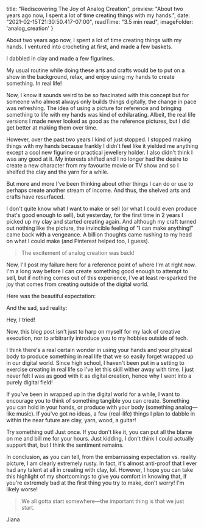 
  title: "Rediscovering The Joy of Analog Creation",
  preview: "About two years ago now, I spent a lot of time creating things with my hands.",
  date: "2021-02-15T21:30:50.417-07:00",
  readTime: "3.5 min read",
  imageFolder: 'analog_creation'
}


<div className={styles.postContent}>
  <p><span className={styles.lead}>A</span>bout two years ago now, I spent a lot of time creating things with my hands. I ventured into crocheting at first, and made a few baskets.</p>
  <div className={styles.imgHolder}>
    <div className='smaller-img'>
      <ImageWithCaption src="/images/analog_creation/basket.jpg" alt="basket" caption="Laylagirl and my basket"/>
    </div>
  </div>
  <p>I dabbled in clay and made a few figurines.</p>
  <div className={styles.imgHolder}>
    <div className="row">
      <ImageWithCaption src="/images/analog_creation/elephants.jpg" alt="elephants" caption="elephants"/>
    </div>
    <div className="row col-12">
      <div className="col-6">
        <ImageWithCaption src="/images/analog_creation/ferb.jpg" alt="ferb" caption="ferb"/>
      </div>
      <div className="col-6">
        <ImageWithCaption src="/images/analog_creation/baljeet.jpg" alt="baljeet" caption="baljeet"/>
      </div>
    </div>
  </div>
  <p>My usual routine while doing these arts and crafts would be to put on a show in the background, relax, and enjoy using my hands to create something. In real life!</p>
  <p>Now, I know it sounds weird to be so fascinated with this concept but for someone who almost always only builds things digitally, the change in pace was refreshing. The idea of using a picture for reference and bringing something to life with my hands was kind of exhilarating. Albeit, the real life versions I made never looked as good as the reference pictures, but I did get better at making them over time.</p>
  <p>However, over the past two years I kind of just stopped. I stopped making things with my hands because frankly I didn&#39;t feel like it yielded me anything except a cool new figurine or practical jewellery holder. I also didn&#39;t think I was any good at it. My interests shifted and I no longer had the desire to create a new character from my favourite movie or TV show and so I shelfed the clay and the yarn for a while.</p>
  <p>But more and more I&#39;ve been thinking about other things I can do or use to perhaps create another stream of income. And thus, the shelved arts and crafts have resurfaced. </p>
  <p>I don&#39;t quite know what I want to make or sell (or what I could even produce that&#39;s good enough to sell), but yesterday, for the first time in 2 years I picked up my clay and started creating again. And although my craft turned out nothing like the picture, the invincible feeling of &quot;I can make anything!&quot; came back with a vengeance. A billion thoughts came rushing to my head on what I could make (and Pinterest helped too, I guess).</p>
  <blockquote>
  <p>The excitement of analog creation was back!</p>
  </blockquote>
  <p>Now, I&#39;ll post my failure here for a reference point of where I&#39;m at right now. I&#39;m a long way before I can create something good enough to attempt to sell, but if nothing comes out of this experience, I&#39;ve at least re-sparked the joy that comes from creating outside of the digital world.</p>
  <p>Here was the beautiful expectation:</p>
  <div className={styles.imgHolder}>
    <div className='smaller-img'>
      <ImageWithCaption src="/images/analog_creation/a885d0ddd531faa88870e6a85db56f34.jpg" alt="toothbrush_holder" caption="A beautiful pinterest brush holder"/>
    </div>
  </div>
  <p>And the sad, sad reality:</p>
  <div className={styles.imgHolder}>
    <div className='smaller-img'>
      <ImageWithCaption src="/images/analog_creation/my_version.jpg" alt="my version" caption="Whatever this thing is"/>
    </div>
  </div>
  <p>Hey, I tried!</p>
  <p>Now, this blog post isn&#39;t just to harp on myself for my lack of creative execution, nor to arbitrarily introduce you to my hobbies outside of tech.</p>
  <p>I think there&#39;s a real certain wonder in using your hands and your physical body to produce something in real life that we so easily forget wrapped up in our digital world. Since high school, I haven&#39;t been put in a setting to exercise creating in real life so I&#39;ve let this skill wither away with time. I just never felt I was as good with it as digital creation, hence why I went into a purely digital field!</p>
  <p>If you&#39;ve been in wrapped up in the digital world for a while, I want to encourage you to think of something tangible you can create. Something you can hold in your hands, or produce with your body (something analog—like music). If you&#39;ve got no ideas, a few (real-life) things I plan to dabble in within the near future are clay, yarn, wood, a guitar!</p>
  <p>Try something out! Just once. If you don&#39;t like it, you can put all the blame on me and bill me for your hours. Just kidding, I don&#39;t think I could actually support that, but I think the sentiment remains.</p>
  <p>In conclusion, as you can tell, from the embarrassing expectation vs. reality picture, I am clearly extremely rusty. In fact, it&#39;s almost anti-proof that I ever had any talent at all in creating with clay, lol. However, I hope you can take this highlight of my shortcomings to give you comfort in knowing that, if you&#39;re extremely bad at the first thing you try to make, don&#39;t worry! I&#39;m likely worse!</p>
  <blockquote>
  <p>We all gotta start somewhere—the important thing is that we just start.</p>
  </blockquote>
  <p>Jiana</p>
</div>

